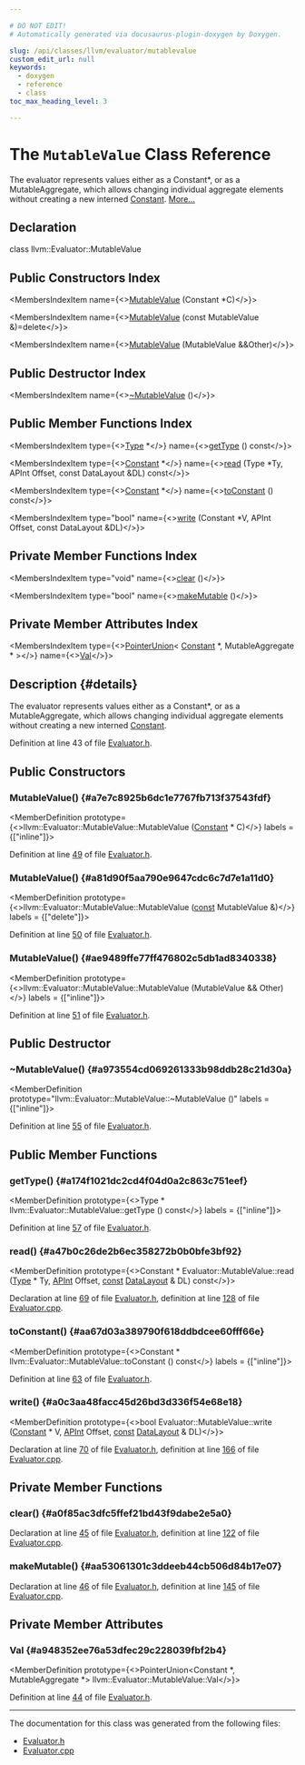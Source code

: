```yaml
---

# DO NOT EDIT!
# Automatically generated via docusaurus-plugin-doxygen by Doxygen.

slug: /api/classes/llvm/evaluator/mutablevalue
custom_edit_url: null
keywords:
  - doxygen
  - reference
  - class
toc_max_heading_level: 3

---
```





# The `MutableValue` Class Reference

<DoxygenPage pluginConfig={pluginConfig}>

The evaluator represents values either as a Constant&#42;, or as a MutableAggregate, which allows changing individual aggregate elements without creating a new interned <a href="/docs/api/classes/llvm/constant">Constant</a>. <a href="#details">More...</a>

## Declaration

<CodeBlock>class llvm::Evaluator::MutableValue</CodeBlock>

## Public Constructors Index

<MembersIndex>

<MembersIndexItem
  name={<><a href="#a7e7c8925b6dc1e7767fb713f37543fdf">MutableValue</a> (Constant &#42;C)</>}>
</MembersIndexItem>

<MembersIndexItem
  name={<><a href="#a81d90f5aa790e9647cdc6c7d7e1a11d0">MutableValue</a> (const MutableValue &amp;)=delete</>}>
</MembersIndexItem>

<MembersIndexItem
  name={<><a href="#ae9489ffe77ff476802c5db1ad8340338">MutableValue</a> (MutableValue &amp;&amp;Other)</>}>
</MembersIndexItem>

</MembersIndex>

## Public Destructor Index

<MembersIndex>

<MembersIndexItem
  name={<><a href="#a973554cd069261333b98ddb28c21d30a">~MutableValue</a> ()</>}>
</MembersIndexItem>

</MembersIndex>

## Public Member Functions Index

<MembersIndex>

<MembersIndexItem
  type={<><a href="/docs/api/classes/llvm/type">Type</a> &#42;</>}
  name={<><a href="#a174f1021dc2cd4f04d0a2c863c751eef">getType</a> () const</>}>
</MembersIndexItem>

<MembersIndexItem
  type={<><a href="/docs/api/classes/llvm/constant">Constant</a> &#42;</>}
  name={<><a href="#a47b0c26de2b6ec358272b0b0bfe3bf92">read</a> (Type &#42;Ty, APInt Offset, const DataLayout &amp;DL) const</>}>
</MembersIndexItem>

<MembersIndexItem
  type={<><a href="/docs/api/classes/llvm/constant">Constant</a> &#42;</>}
  name={<><a href="#aa67d03a389790f618ddbdcee60fff66e">toConstant</a> () const</>}>
</MembersIndexItem>

<MembersIndexItem
  type="bool"
  name={<><a href="#a0c3aa48facc45d26bd3d336f54e68e18">write</a> (Constant &#42;V, APInt Offset, const DataLayout &amp;DL)</>}>
</MembersIndexItem>

</MembersIndex>

## Private Member Functions Index

<MembersIndex>

<MembersIndexItem
  type="void"
  name={<><a href="#a0f85ac3dfc5ffef21bd43f9dabe2e5a0">clear</a> ()</>}>
</MembersIndexItem>

<MembersIndexItem
  type="bool"
  name={<><a href="#aa53061301c3ddeeb44cb506d84b17e07">makeMutable</a> ()</>}>
</MembersIndexItem>

</MembersIndex>

## Private Member Attributes Index

<MembersIndex>

<MembersIndexItem
  type={<><a href="/docs/api/classes/llvm/pointerunion">PointerUnion</a>&lt; <a href="/docs/api/classes/llvm/constant">Constant</a> &#42;, MutableAggregate &#42; &gt;</>}
  name={<><a href="#a948352ee76a53dfec29c228039fbf2b4">Val</a></>}>
</MembersIndexItem>

</MembersIndex>

## Description {#details}

The evaluator represents values either as a Constant&#42;, or as a MutableAggregate, which allows changing individual aggregate elements without creating a new interned <a href="/docs/api/classes/llvm/constant">Constant</a>.

Definition at line 43 of file <a href="/docs/api/files/include/include/llvm/include/llvm/transforms/include/llvm/transforms/utils/evaluator-h">Evaluator.h</a>.

<SectionDefinition>

## Public Constructors

### MutableValue() {#a7e7c8925b6dc1e7767fb713f37543fdf}

<MemberDefinition
  prototype={<>llvm::Evaluator::MutableValue::MutableValue (<a href="/docs/api/classes/llvm/constant">Constant</a> &#42; C)</>}
  labels = {["inline"]}>

Definition at line <a href="/docs/api/files/include/include/llvm/include/llvm/transforms/include/llvm/transforms/utils/evaluator-h/#l00049">49</a> of file <a href="/docs/api/files/include/include/llvm/include/llvm/transforms/include/llvm/transforms/utils/evaluator-h">Evaluator.h</a>.
</MemberDefinition>

### MutableValue() {#a81d90f5aa790e9647cdc6c7d7e1a11d0}

<MemberDefinition
  prototype={<>llvm::Evaluator::MutableValue::MutableValue (<a href="/docs/api/files/lib/lib/target/lib/target/aarch64/aarch64promoteconstant-cpp/#a90f8350fecae261c25be85d38b451bff">const</a> MutableValue &amp;)</>}
  labels = {["delete"]}>

Definition at line <a href="/docs/api/files/include/include/llvm/include/llvm/transforms/include/llvm/transforms/utils/evaluator-h/#l00050">50</a> of file <a href="/docs/api/files/include/include/llvm/include/llvm/transforms/include/llvm/transforms/utils/evaluator-h">Evaluator.h</a>.
</MemberDefinition>

### MutableValue() {#ae9489ffe77ff476802c5db1ad8340338}

<MemberDefinition
  prototype={<>llvm::Evaluator::MutableValue::MutableValue (MutableValue &amp;&amp; Other)</>}
  labels = {["inline"]}>

Definition at line <a href="/docs/api/files/include/include/llvm/include/llvm/transforms/include/llvm/transforms/utils/evaluator-h/#l00051">51</a> of file <a href="/docs/api/files/include/include/llvm/include/llvm/transforms/include/llvm/transforms/utils/evaluator-h">Evaluator.h</a>.
</MemberDefinition>

</SectionDefinition>

<SectionDefinition>

## Public Destructor

### ~MutableValue() {#a973554cd069261333b98ddb28c21d30a}

<MemberDefinition
  prototype="llvm::Evaluator::MutableValue::~MutableValue ()"
  labels = {["inline"]}>

Definition at line <a href="/docs/api/files/include/include/llvm/include/llvm/transforms/include/llvm/transforms/utils/evaluator-h/#l00055">55</a> of file <a href="/docs/api/files/include/include/llvm/include/llvm/transforms/include/llvm/transforms/utils/evaluator-h">Evaluator.h</a>.
</MemberDefinition>

</SectionDefinition>

<SectionDefinition>

## Public Member Functions

### getType() {#a174f1021dc2cd4f04d0a2c863c751eef}

<MemberDefinition
  prototype={<>Type &#42; llvm::Evaluator::MutableValue::getType () const</>}
  labels = {["inline"]}>

Definition at line <a href="/docs/api/files/include/include/llvm/include/llvm/transforms/include/llvm/transforms/utils/evaluator-h/#l00057">57</a> of file <a href="/docs/api/files/include/include/llvm/include/llvm/transforms/include/llvm/transforms/utils/evaluator-h">Evaluator.h</a>.
</MemberDefinition>

### read() {#a47b0c26de2b6ec358272b0b0bfe3bf92}

<MemberDefinition
  prototype={<>Constant &#42; Evaluator::MutableValue::read (<a href="/docs/api/classes/llvm/type">Type</a> &#42; Ty, <a href="/docs/api/classes/llvm/apint">APInt</a> Offset, <a href="/docs/api/files/lib/lib/target/lib/target/aarch64/aarch64promoteconstant-cpp/#a90f8350fecae261c25be85d38b451bff">const</a> <a href="/docs/api/classes/llvm/datalayout">DataLayout</a> &amp; DL) const</>}>

Declaration at line <a href="/docs/api/files/include/include/llvm/include/llvm/transforms/include/llvm/transforms/utils/evaluator-h/#l00069">69</a> of file <a href="/docs/api/files/include/include/llvm/include/llvm/transforms/include/llvm/transforms/utils/evaluator-h">Evaluator.h</a>, definition at line <a href="/docs/api/files/lib/lib/transforms/lib/transforms/utils/evaluator-cpp/#l00128">128</a> of file <a href="/docs/api/files/lib/lib/transforms/lib/transforms/utils/evaluator-cpp">Evaluator.cpp</a>.
</MemberDefinition>

### toConstant() {#aa67d03a389790f618ddbdcee60fff66e}

<MemberDefinition
  prototype={<>Constant &#42; llvm::Evaluator::MutableValue::toConstant () const</>}
  labels = {["inline"]}>

Definition at line <a href="/docs/api/files/include/include/llvm/include/llvm/transforms/include/llvm/transforms/utils/evaluator-h/#l00063">63</a> of file <a href="/docs/api/files/include/include/llvm/include/llvm/transforms/include/llvm/transforms/utils/evaluator-h">Evaluator.h</a>.
</MemberDefinition>

### write() {#a0c3aa48facc45d26bd3d336f54e68e18}

<MemberDefinition
  prototype={<>bool Evaluator::MutableValue::write (<a href="/docs/api/classes/llvm/constant">Constant</a> &#42; V, <a href="/docs/api/classes/llvm/apint">APInt</a> Offset, <a href="/docs/api/files/lib/lib/target/lib/target/aarch64/aarch64promoteconstant-cpp/#a90f8350fecae261c25be85d38b451bff">const</a> <a href="/docs/api/classes/llvm/datalayout">DataLayout</a> &amp; DL)</>}>

Declaration at line <a href="/docs/api/files/include/include/llvm/include/llvm/transforms/include/llvm/transforms/utils/evaluator-h/#l00070">70</a> of file <a href="/docs/api/files/include/include/llvm/include/llvm/transforms/include/llvm/transforms/utils/evaluator-h">Evaluator.h</a>, definition at line <a href="/docs/api/files/lib/lib/transforms/lib/transforms/utils/evaluator-cpp/#l00166">166</a> of file <a href="/docs/api/files/lib/lib/transforms/lib/transforms/utils/evaluator-cpp">Evaluator.cpp</a>.
</MemberDefinition>

</SectionDefinition>

<SectionDefinition>

## Private Member Functions

### clear() {#a0f85ac3dfc5ffef21bd43f9dabe2e5a0}

<MemberDefinition
  prototype="void Evaluator::MutableValue::clear ()">

Declaration at line <a href="/docs/api/files/include/include/llvm/include/llvm/transforms/include/llvm/transforms/utils/evaluator-h/#l00045">45</a> of file <a href="/docs/api/files/include/include/llvm/include/llvm/transforms/include/llvm/transforms/utils/evaluator-h">Evaluator.h</a>, definition at line <a href="/docs/api/files/lib/lib/transforms/lib/transforms/utils/evaluator-cpp/#l00122">122</a> of file <a href="/docs/api/files/lib/lib/transforms/lib/transforms/utils/evaluator-cpp">Evaluator.cpp</a>.
</MemberDefinition>

### makeMutable() {#aa53061301c3ddeeb44cb506d84b17e07}

<MemberDefinition
  prototype="bool Evaluator::MutableValue::makeMutable ()">

Declaration at line <a href="/docs/api/files/include/include/llvm/include/llvm/transforms/include/llvm/transforms/utils/evaluator-h/#l00046">46</a> of file <a href="/docs/api/files/include/include/llvm/include/llvm/transforms/include/llvm/transforms/utils/evaluator-h">Evaluator.h</a>, definition at line <a href="/docs/api/files/lib/lib/transforms/lib/transforms/utils/evaluator-cpp/#l00145">145</a> of file <a href="/docs/api/files/lib/lib/transforms/lib/transforms/utils/evaluator-cpp">Evaluator.cpp</a>.
</MemberDefinition>

</SectionDefinition>

<SectionDefinition>

## Private Member Attributes

### Val {#a948352ee76a53dfec29c228039fbf2b4}

<MemberDefinition
  prototype={<>PointerUnion&lt;Constant &#42;, MutableAggregate &#42;&gt; llvm::Evaluator::MutableValue::Val</>}>

Definition at line <a href="/docs/api/files/include/include/llvm/include/llvm/transforms/include/llvm/transforms/utils/evaluator-h/#l00044">44</a> of file <a href="/docs/api/files/include/include/llvm/include/llvm/transforms/include/llvm/transforms/utils/evaluator-h">Evaluator.h</a>.
</MemberDefinition>

</SectionDefinition>

<hr/>

The documentation for this class was generated from the following files:

<ul>
<li><a href="/docs/api/files/include/include/llvm/include/llvm/transforms/include/llvm/transforms/utils/evaluator-h">Evaluator.h</a></li>
<li><a href="/docs/api/files/lib/lib/transforms/lib/transforms/utils/evaluator-cpp">Evaluator.cpp</a></li>
</ul>

</DoxygenPage>
